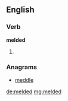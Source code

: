 ==English==

===Verb===
'''melded'''

# {{past of|[[meld]]}}

===Anagrams===
* [[meddle#English|meddle]]

[[de:melded]]
[[mg:melded]]